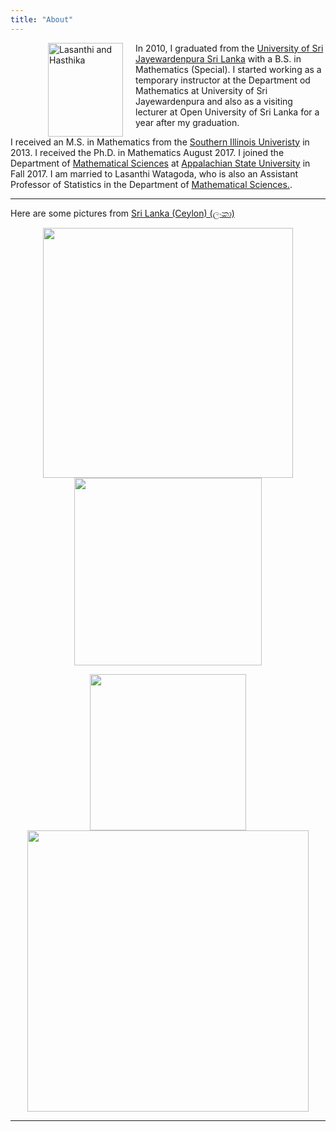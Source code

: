 ```yaml
---
title: "About"
---
```



<figure>

<img src="./images/lasNhas.jpg" alt="Lasanthi and Hasthika" align="left" hspace="20" style="width:120px;height:150px;">
</figure>


In 2010, I graduated from the [University of Sri Jayewardenpura Sri Lanka](http://www.sjp.ac.lk/) with a B.S. in Mathematics (Special).  I started working as a temporary instructor at the Department od Mathematics at University of Sri Jayewardenpura and also as a visiting lecturer at Open University of Sri Lanka for a year after my graduation.

I received an M.S. in Mathematics from the [Southern Illinois Univeristy](http://www.siu.edu) in 2013. I received the Ph.D. in Mathematics August 2017.  I joined the Department of [Mathematical Sciences](http://www.mathsci.appstate.edu) at [Appalachian State University](http://appstate.edu) in Fall 2017. I am married to Lasanthi Watagoda, who is also an Assistant Professor of Statistics in the Department of [Mathematical Sciences.](http://www.mathsci.appstate.edu).

---

Here are some pictures from [Sri Lanka (Ceylon) (ලංකා)](https://en.wikipedia.org/wiki/Sri_Lanka)

<div style="text-align:center">
<p float="center">
  <img src="./images/SL1.jpg" width="400" />
  <img src="./images/SL3.jpg" width="300" /> 

</p>
</div>

<div style="text-align:center">
<p float="center">
  <img src="./images/SL2.png" width="250" />
  <img src="./images/SL4.jpg" width="450" /> 

</p>
</div>

* * * 
